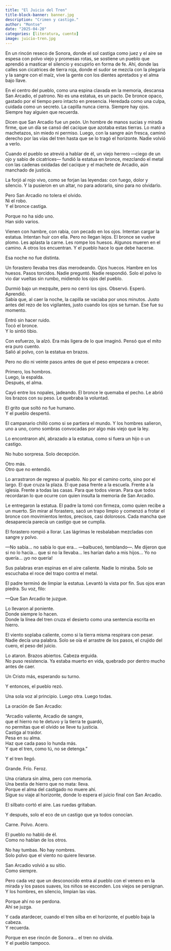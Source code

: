 ```yaml
---
title: "El Juicio del Tren"
title-block-banner: banner.jpg
description: "Crimen y castigo."
author: "Montse"
date: "2025-04-20"
categories: [literatura, cuento]
image: juicio-tren.jpg
---
```


En un rincón reseco de Sonora, donde el sol castiga como juez y el aire se espesa con polvo viejo y promesas rotas, se sostiene un pueblo que aprendió a masticar el silencio y escupirlo en forma de fe. Ahí, donde las calles son cicatrices de tierra roja, donde el sudor se mezcla con la plegaria y la sangre con el maíz, vive la gente con los dientes apretados y el alma bajo llave.  

En el centro del pueblo, como una espina clavada en la memoria, descansa San Arcadio, el patrono. No es una estatua, es un pacto. De bronce opaco, gastado por el tiempo pero intacto en presencia. Heredada como una culpa, cuidada como un secreto. La capilla nunca cierra. Siempre hay ojos. Siempre hay alguien que recuerda.  

Dicen que San Arcadio fue un peón. Un hombre de manos sucias y mirada firme, que un día se cansó del cacique que azotaba estas tierras. Lo mató a machetazos, sin miedo ni permiso. Luego, con la sangre aún fresca, caminó derecho por las vías del tren hasta que se lo tragó el horizonte. Nadie volvió a verlo.  

Cuando el pueblo se atrevió a hablar de él, un viejo herrero —ciego de un ojo y sabio de cicatrices— fundió la estatua en bronce, mezclando el metal con las cadenas oxidadas del cacique y el machete de Arcadio, aún manchado de justicia.

La forjó al rojo vivo, como se forjan las leyendas: con fuego, dolor y silencio. Y la pusieron en un altar, no para adorarlo, sino para no olvidarlo.

Pero San Arcadio no tolera el olvido.  
Ni el robo.  
Y el bronce castiga.  

Porque no ha sido uno.  
Han sido varios.  

Vienen con hambre, con rabia, con pecado en los ojos. Intentan cargar la estatua. Intentan huir con ella. Pero no llegan lejos. El bronce se vuelve plomo. Les aplasta la carne. Les rompe los huesos. Algunos mueren en el camino. A otros los encuentran. Y el pueblo hace lo que debe hacerse.  

Esa noche no fue distinta.  

Un forastero llevaba tres días merodeando. Ojos huecos. Hambre en los huesos. Pasos torcidos. Nadie preguntó. Nadie respondió. Solo el polvo lo vio dar vueltas sin rumbo, midiendo los ojos del pueblo.  

Durmió bajo un mezquite, pero no cerró los ojos. Observó. Esperó. Aprendió.  
Sabía que, al caer la noche, la capilla se vaciaba por unos minutos. Justo antes del rezo de los vigilantes, justo cuando los ojos se turnan. Ese fue su momento.  

Entró sin hacer ruido.  
Tocó el bronce.  
Y lo sintió tibio.  

Con esfuerzo, la alzó. Era más ligera de lo que imaginó. Pensó que el mito era puro cuento.  
Salió al polvo, con la estatua en brazos.  

Pero no dio ni veinte pasos antes de que el peso empezara a crecer.  

Primero, los hombros.  
Luego, la espalda.  
Después, el alma.  

Cayó entre los nopales, jadeando. El bronce le quemaba el pecho. Le abrió los brazos con su peso. Le quebraba la voluntad.  

El grito que soltó no fue humano.  
Y el pueblo despertó.  

El campanario chilló como si se partiera el mundo. Y los hombres salieron, uno a uno, como sombras convocadas por algo más viejo que la ley.  

Lo encontraron ahí, abrazado a la estatua, como si fuera un hijo o un castigo.  

No hubo sorpresa. Solo decepción.  

Otro más.  
Otro que no entendió.  

Lo arrastraron de regreso al pueblo. No por el camino corto, sino por el largo. El que cruza la plaza. El que pasa frente a la escuela. Frente a la iglesia. Frente a todas las casas. Para que todos vieran. Para que todos recordaran lo que ocurre con quien insulta la memoria de San Arcadio.  

Le entregaron la estatua. El padre la tomó con firmeza, como quien recibe a un muerto. Sin mirar al forastero, sacó un trapo limpio y comenzó a frotar el bronce con movimientos lentos, precisos, casi dolorosos. Cada mancha que desaparecía parecía un castigo que se cumplía.

El forastero rompió a llorar. Las lágrimas le resbalaban mezcladas con sangre y polvo.

—No sabía… no sabía lo que era… —balbuceó, temblando—. Me dijeron que si no lo hacía… que si no la llevaba… les harían daño a mis hijos… Yo no quería… ¡yo no quería!

Sus palabras eran espinas en el aire caliente. Nadie lo miraba. Solo se escuchaba el roce del trapo contra el metal.

El padre terminó de limpiar la estatua. Levantó la vista por fin. Sus ojos eran piedra. Su voz, filo:

—Que San Arcadio te juzgue.

Lo llevaron al poniente.  
Donde siempre lo hacen.  
Donde la línea del tren cruza el desierto como una sentencia escrita en hierro.  

El viento soplaba caliente, como si la tierra misma respirara con pesar. Nadie decía una palabra. Solo se oía el arrastre de los pasos, el crujido del cuero, el peso del juicio.

Lo ataron. Brazos abiertos. Cabeza erguida.  
No puso resistencia. Ya estaba muerto en vida, quebrado por dentro mucho antes de caer.  

Un Cristo más, esperando su turno.

Y entonces, el pueblo rezó.  

Una sola voz al principio. Luego otra. Luego todas.  

La oración de San Arcadio:  

"Arcadio valiente, Arcadio de sangre,  
que el hierro no te detuvo y la tierra te guardó,  
no permitas que el olvido se lleve tu justicia.  
Castiga al traidor.  
Pesa en su alma.  
Haz que cada paso lo hunda más.  
Y que el tren, como tú, no se detenga."  

Y el tren llegó.  

Grande. Frío. Feroz.  

Una criatura sin alma, pero con memoria.  
Una bestia de hierro que no mata: lleva.  
Porque el alma del castigado no muere ahí.  
Sigue su viaje al horizonte, donde lo espera el juicio final con San Arcadio.  

El silbato cortó el aire. Las ruedas gritaban.  

Y después, solo el eco de un castigo que ya todos conocían.  

Carne. Polvo. Acero.  

El pueblo no habló de él.  
Como no hablan de los otros.  

No hay tumbas. No hay nombres.  
Solo polvo que el viento no quiere llevarse.  

San Arcadio volvió a su sitio.  
Como siempre.  

Pero cada vez que un desconocido entra al pueblo con el veneno en la mirada y los pasos suaves, los niños se esconden. Los viejos se persignan. Y los hombres, en silencio, limpian las vías.  

Porque ahí no se perdona.  
Ahí se juzga.  

Y cada atardecer, cuando el tren silba en el horizonte, el pueblo baja la cabeza.  
Y recuerda.  

Porque en ese rincón de Sonora… el tren no olvida.  
Y el pueblo tampoco.  